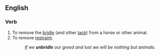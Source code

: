 ==English==

===Verb===
{{en-verb|unbridles|unbridling|unbridled|unbridled}}

#To remove the [[bridle]] (and other [[tack]]) from a horse or other animal.
#To remove [[restraint]].
#:''If we '''unbridle''' our greed and lust we will be nothing but animals.''